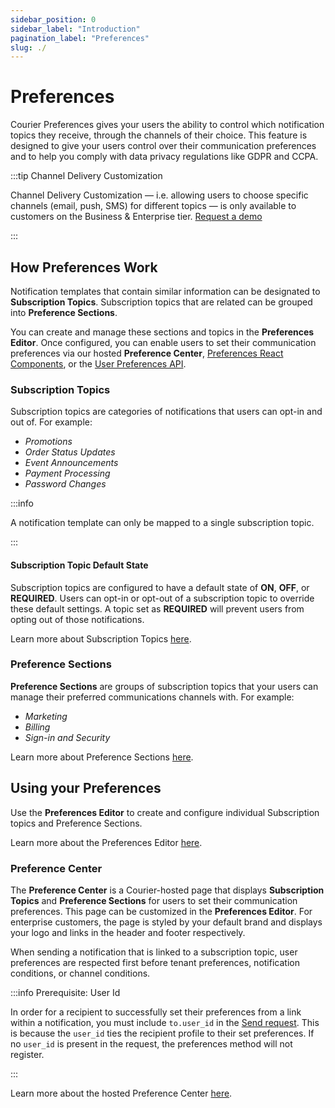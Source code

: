 ```yaml
---
sidebar_position: 0
sidebar_label: "Introduction"
pagination_label: "Preferences"
slug: ./
---
```


# Preferences

Courier Preferences gives your users the ability to control which notification topics they receive, through the channels of their choice. This feature is designed to give your users control over their communication preferences and to help you comply with data privacy regulations like GDPR and CCPA.

:::tip Channel Delivery Customization

Channel Delivery Customization — i.e. allowing users to choose specific channels (email, push, SMS) for different topics — is only available to customers on the Business & Enterprise tier. [Request a demo](https://www.courier.com/request-demo/)

:::

## How Preferences Work

Notification templates that contain similar information can be designated to **Subscription&nbsp;Topics**. Subscription topics that are related can be grouped into **Preference&nbsp;Sections**.

You can create and manage these sections and topics in the **Preferences Editor**. Once configured, you can enable users to set their communication preferences via our hosted **Preference Center**, [Preferences React Components](https://github.com/trycourier/courier-react/tree/main/packages/react-preferences), or the [User Preferences API](/reference/user-preferences/).

### Subscription Topics

Subscription topics are categories of notifications that users can opt-in and out of. For example:
- _Promotions_
- _Order Status Updates_
- _Event Announcements_
- _Payment Processing_
- _Password Changes_

:::info 

A notification template can only be mapped to a single subscription topic. 

:::

#### Subscription Topic Default State

Subscription topics are configured to have a default state of **ON**, **OFF**, or **REQUIRED**. Users can opt-in or opt-out of a subscription topic to override these default settings. A topic set as **REQUIRED** will prevent users from opting out of those notifications.

Learn more about Subscription Topics [here](./preference-center/editor/#subscription-topics).

### Preference Sections

**Preference Sections** are groups of subscription topics that your users can manage their preferred communications channels with. For example:
- _Marketing_
- _Billing_
- _Sign-in and Security_

Learn more about Preference Sections [here](./preference-center/editor/#preference-sections).

## Using your Preferences

Use the **Preferences Editor** to create and configure individual Subscription topics and Preference Sections. 


Learn more about the Preferences Editor [here](./preference-center/editor).

### Preference Center

The **Preference Center** is a Courier-hosted page that displays **Subscription Topics** and **Preference Sections** for users to set their communication preferences. 
This page can be customized in the **Preferences Editor**. 
For enterprise customers, the page is styled by your default brand and displays your logo and links in the header and footer respectively.  

When sending a notification that is linked to a subscription topic, user preferences are respected first before tenant preferences, notification conditions, or channel conditions. 



:::info Prerequisite: User Id

In order for a recipient to successfully set their preferences from a link within a notification, you must include `to.user_id` in the [Send request](/reference/send/message). This is because the `user_id` ties the recipient profile to their set preferences. If no `user_id` is present in the request, the preferences method will not register.

:::

Learn more about the hosted Preference Center [here](./preference-center/hosted-page).
